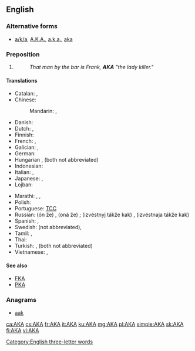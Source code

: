 {{also|aka|Aka|A.K.A.|åka|akā|āķa|a.k.a.|a/k/a}}

==English==

===Alternative forms===
* [[a/k/a]], [[A.K.A.]], [[a.k.a.]], [[aka]]

===Preposition===
{{en-prep}}

# {{abbreviation of|also known as|lang=en}}
#: ''That man by the bar is Frank, '''AKA''' "the lady killer."''

====Translations====
{{trans-top|also known as}}
<!--Add ABBREVIATIONS here where these exist, rather than full forms-->
* Catalan: {{t+|ca|dit|m|alt=altrament dit}}, {{t|ca|conegut|m|alt=també conegut com}}
* Chinese:
*: Mandarin: {{t+|cmn|別名|sc=Hani}}, {{t+|cmn|别名|tr=biémíng|sc=Hani}}
* Danish: {{t|da|alias}} {{qualifier|adverb}}
* Dutch: {{t+|nl|oftewel}}, {{t+|nl|alias}}
* Finnish: {{t|fi|alias}} <!-- no corresponding abbreviation -->
* French: {{t+|fr|alias}}, {{t+|fr|autrement dit}}
* Galician: {{t+|gl|tamén coñecido como}}, {{t+|gl|tamén coñecida como}}
* German: {{t+|de|alias}}
* Hungarian {{t|hu|másnéven}}, {{t+|hu|avagy}}  (both not abbreviated)
* Indonesian: {{t|id|juga dikenal sebagai}}
* Italian: {{t+|it|alias}}, {{t|it|altrimenti detto}}
* Japanese: {{t|ja|またの名|tr=またのな, mata no na|sc=Jpan}}, {{t+|ja|別名|tr=べつめい, betsumei, べつみょう, betsumyō|sc=Jpan}}
* Lojban: {{t|jbo|no'u}}
{{trans-mid}}
* Marathi: {{t|mr|उर्फ|tr=urfa}}, {{t|mr|अर्थात|tr=arthāta}}, {{t|mr|तथा|tr=tathā}}
* Polish: {{t|pl|także znany jako|m}}
* Portuguese: [[TCC]] <!-- [[também conhecido como]], [[alias]] -->
* Russian: {{l|ru|он}} {{l|ru|же}} (ón že) {{g|m}}, {{l|ru|она}} {{l|ru|же}} (oná že) {{g|f}}; {{l|ru|известный}} {{l|ru|также}} {{l|ru|как}} (izvéstnyj tákže kak) {{g|m}}, {{l|ru|известный|известная}} {{l|ru|также}} {{l|ru|как}} (izvéstnaja tákže kak) {{g|f}}
* Spanish: {{t+|es|también conocido como}}, {{t+|es|también conocida como}}
* Swedish: {{t+|sv|även}} {{t+|sv|känd}} {{t+|sv|som}} (not abbreviated), {{t+|sv|alias}}
* Tamil: {{t|ta|என்கின்ற}}, {{t|ta|என்கிற}}
* Thai: {{t|th|หรือที่รู้จักในชื่อ|tr=rĕu têe róo jàk nai chêu}}
* Turkish: {{t|tr|diğer adıyla}}, {{t|tr|nam-ı diğer}} (both not abbreviated)
* Vietnamese: {{t|vi|còn gọi là}}, {{t|vi|hay còn gọi là}}
{{trans-bottom}}

====See also====
* [[FKA]]
* [[PKA]]

===Anagrams===
* [[aak#English|aak]]

[[Category:English three-letter words]]

[[ca:AKA]]
[[cs:AKA]]
[[fr:AKA]]
[[it:AKA]]
[[ku:AKA]]
[[mg:AKA]]
[[pl:AKA]]
[[simple:AKA]]
[[sk:AKA]]
[[fi:AKA]]
[[vi:AKA]]